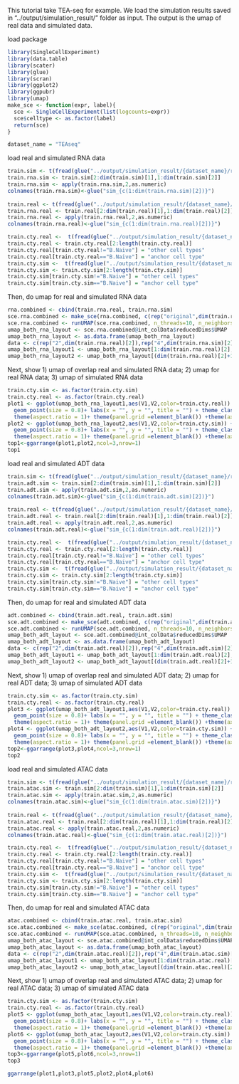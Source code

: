 
This tutorial take TEA-seq for example. We load the simulation results saved in "../output/simulation_result/" folder as input. The output is the umap of real data and simulated data.  

load package
```r
library(SingleCellExperiment)
library(data.table)
library(scater)
library(glue)
library(scran)
library(ggplot2)
library(ggpubr)
library(umap)
make_sce <- function(expr, label){
  sce <- SingleCellExperiment(list(logcounts=expr))
  sce$celltype <- as.factor(label)
  return(sce)
}
```


```r
dataset_name = "TEAseq"
```

load real and simulated RNA data
```r
train.sim <- t(fread(glue("../output/simulation_result/{dataset_name}/reference/sim_data_rna.csv")))
train.rna.sim <- train.sim[2:dim(train.sim)[1],1:dim(train.sim)[2]]
train.rna.sim <- apply(train.rna.sim,2,as.numeric)
colnames(train.rna.sim)<-glue("sim_{c(1:dim(train.rna.sim)[2])}")
    
train.real <- t(fread(glue("../output/simulation_result/{dataset_name}/reference/real_data_rna.csv")))
train.rna.real <- train.real[2:dim(train.real)[1],1:dim(train.real)[2]]
train.rna.real <- apply(train.rna.real,2,as.numeric)
colnames(train.rna.real)<-glue("sim_{c(1:dim(train.rna.real)[2])}")

train.cty.real <-  t(fread(glue("../output/simulation_result/{dataset_name}/reference/real_label.csv")))[2,]  #label information
train.cty.real <- train.cty.real[2:length(train.cty.real)]
train.cty.real[train.cty.real!="B.Naive"] = "other cell types" 
train.cty.real[train.cty.real=="B.Naive"] = "anchor cell type"
train.cty.sim <-  t(fread(glue("../output/simulation_result/{dataset_name}/reference/sim_label.csv")))[2,]  #label information
train.cty.sim <- train.cty.sim[2:length(train.cty.sim)]
train.cty.sim[train.cty.sim!="B.Naive"] = "other cell types" 
train.cty.sim[train.cty.sim=="B.Naive"] = "anchor cell type" 
```

Then, do umap for real and simulated RNA data
```r
rna.combined <- cbind(train.rna.real, train.rna.sim)
sce.rna.combined <- make_sce(rna.combined, c(rep("original",dim(train.rna.real)[2]),rep("augment",dim(train.rna.sim)[2])))
sce.rna.combined <- runUMAP(sce.rna.combined, n_threads=10, n_neighbors = 20, scale=TRUE, ntop=1000)
umap_both_rna_layout <- sce.rna.combined@int_colData$reducedDims$UMAP
umap_both_rna_layout <- as.data.frame(umap_both_rna_layout)
data <- c(rep("2",dim(train.rna.real)[2]),rep("4",dim(train.rna.sim)[2]))
umap_both_rna_layout1 <- umap_both_rna_layout[1:dim(train.rna.real)[2],]
umap_both_rna_layout2 <- umap_both_rna_layout[(dim(train.rna.real)[2]+1):(dim(train.rna.real)[2]+dim(train.rna.sim)[2]),]
```

Next, show 1) umap of overlap real and simulated RNA data; 2) umap for real RNA data; 3) umap of simulated RNA data
```r
train.cty.sim <- as.factor(train.cty.sim)
train.cty.real <- as.factor(train.cty.real)
plot1 <- ggplot(umap_both_rna_layout1,aes(V1,V2,color=train.cty.real)) +
  geom_point(size = 0.8)+ labs(x = "", y = "", title = "") + theme_classic()  + 
  theme(aspect.ratio = 1)+ theme(panel.grid =element_blank()) +theme(axis.text = element_blank()) +  theme(axis.ticks = element_blank()) +  theme(plot.title = element_text(hjust = 0.5,size=12),panel.spacing = unit(0, "lines")) + ggtitle("Real RNA")
plot2 <- ggplot(umap_both_rna_layout2,aes(V1,V2,color=train.cty.sim)) +
  geom_point(size = 0.8)+ labs(x = "", y = "", title = "") + theme_classic()  + 
  theme(aspect.ratio = 1)+ theme(panel.grid =element_blank()) +theme(axis.text = element_blank()) +  theme(axis.ticks = element_blank()) +  theme(plot.title = element_text(hjust = 0.5,size=12),panel.spacing = unit(0, "lines")) + ggtitle("Simulated RNA")
top1<-ggarrange(plot1,plot2,ncol=3,nrow=1)
top1
```





load real and simulated ADT data
```r
train.sim <- t(fread(glue("../output/simulation_result/{dataset_name}/reference/sim_data_adt.csv")))
train.adt.sim <- train.sim[2:dim(train.sim)[1],1:dim(train.sim)[2]]
train.adt.sim <- apply(train.adt.sim,2,as.numeric)
colnames(train.adt.sim)<-glue("sim_{c(1:dim(train.adt.sim)[2])}")
    
train.real <- t(fread(glue("../output/simulation_result/{dataset_name}/reference/real_data_adt.csv")))
train.adt.real <- train.real[2:dim(train.real)[1],1:dim(train.real)[2]]
train.adt.real <- apply(train.adt.real,2,as.numeric)
colnames(train.adt.real)<-glue("sim_{c(1:dim(train.adt.real)[2])}")

train.cty.real <-  t(fread(glue("../output/simulation_result/{dataset_name}/reference/real_label.csv")))[2,]  #label information
train.cty.real <- train.cty.real[2:length(train.cty.real)]
train.cty.real[train.cty.real!="B.Naive"] = "other cell types" 
train.cty.real[train.cty.real=="B.Naive"] = "anchor cell type"
train.cty.sim <-  t(fread(glue("../output/simulation_result/{dataset_name}/reference/sim_label.csv")))[2,]  #label information
train.cty.sim <- train.cty.sim[2:length(train.cty.sim)]
train.cty.sim[train.cty.sim!="B.Naive"] = "other cell types" 
train.cty.sim[train.cty.sim=="B.Naive"] = "anchor cell type" 
```

Then, do umap for real and simulated ADT data
```r
adt.combined <- cbind(train.adt.real, train.adt.sim)
sce.adt.combined <- make_sce(adt.combined, c(rep("original",dim(train.adt.real)[2]),rep("augment",dim(train.adt.sim)[2])))
sce.adt.combined <- runUMAP(sce.adt.combined, n_threads=10, n_neighbors = 20, scale=TRUE, ntop=1000)
umap_both_adt_layout <- sce.adt.combined@int_colData$reducedDims$UMAP
umap_both_adt_layout <- as.data.frame(umap_both_adt_layout)
data <- c(rep("2",dim(train.adt.real)[2]),rep("4",dim(train.adt.sim)[2]))
umap_both_adt_layout1 <- umap_both_adt_layout[1:dim(train.adt.real)[2],]
umap_both_adt_layout2 <- umap_both_adt_layout[(dim(train.adt.real)[2]+1):(dim(train.adt.real)[2]+dim(train.adt.sim)[2]),]
```

Next, show 1) umap of overlap real and simulated ADT data; 2) umap for real ADT data; 3) umap of simulated ADT data
```r
train.cty.sim <- as.factor(train.cty.sim)
train.cty.real <- as.factor(train.cty.real)
plot3 <- ggplot(umap_both_adt_layout1,aes(V1,V2,color=train.cty.real)) +
  geom_point(size = 0.8)+ labs(x = "", y = "", title = "") + theme_classic()  + 
  theme(aspect.ratio = 1)+ theme(panel.grid =element_blank()) +theme(axis.text = element_blank()) +  theme(axis.ticks = element_blank()) +  theme(plot.title = element_text(hjust = 0.5,size=12),panel.spacing = unit(0, "lines")) + ggtitle("Real ADT")
plot4 <- ggplot(umap_both_adt_layout2,aes(V1,V2,color=train.cty.sim)) +
  geom_point(size = 0.8)+ labs(x = "", y = "", title = "") + theme_classic()  + 
  theme(aspect.ratio = 1)+ theme(panel.grid =element_blank()) +theme(axis.text = element_blank()) +  theme(axis.ticks = element_blank()) +  theme(plot.title = element_text(hjust = 0.5,size=12),panel.spacing = unit(0, "lines")) + ggtitle("Simulated ADT")
top2<-ggarrange(plot3,plot4,ncol=3,nrow=1)
top2
```



load real and simulated ATAC data
```r
train.sim <- t(fread(glue("../output/simulation_result/{dataset_name}/reference/sim_data_atac.csv")))
train.atac.sim <- train.sim[2:dim(train.sim)[1],1:dim(train.sim)[2]]
train.atac.sim <- apply(train.atac.sim,2,as.numeric)
colnames(train.atac.sim)<-glue("sim_{c(1:dim(train.atac.sim)[2])}")
    
train.real <- t(fread(glue("../output/simulation_result/{dataset_name}/reference/real_data_atac.csv")))
train.atac.real <- train.real[2:dim(train.real)[1],1:dim(train.real)[2]]
train.atac.real <- apply(train.atac.real,2,as.numeric)
colnames(train.atac.real)<-glue("sim_{c(1:dim(train.atac.real)[2])}")

train.cty.real <-  t(fread(glue("../output/simulation_result/{dataset_name}/reference/real_label.csv")))[2,]  #label information
train.cty.real <- train.cty.real[2:length(train.cty.real)]
train.cty.real[train.cty.real!="B.Naive"] = "other cell types" 
train.cty.real[train.cty.real=="B.Naive"] = "anchor cell type"
train.cty.sim <-  t(fread(glue("../output/simulation_result/{dataset_name}/reference/sim_label.csv")))[2,]  #label information
train.cty.sim <- train.cty.sim[2:length(train.cty.sim)]
train.cty.sim[train.cty.sim!="B.Naive"] = "other cell types" 
train.cty.sim[train.cty.sim=="B.Naive"] = "anchor cell type" 
```

Then, do umap for real and simulated ATAC data
```r
atac.combined <- cbind(train.atac.real, train.atac.sim)
sce.atac.combined <- make_sce(atac.combined, c(rep("original",dim(train.atac.real)[2]),rep("augment",dim(train.atac.sim)[2])))
sce.atac.combined <- runUMAP(sce.atac.combined, n_threads=10, n_neighbors = 20, scale=TRUE, ntop=1000)
umap_both_atac_layout <- sce.atac.combined@int_colData$reducedDims$UMAP
umap_both_atac_layout <- as.data.frame(umap_both_atac_layout)
data <- c(rep("2",dim(train.atac.real)[2]),rep("4",dim(train.atac.sim)[2]))
umap_both_atac_layout1 <- umap_both_atac_layout[1:dim(train.atac.real)[2],]
umap_both_atac_layout2 <- umap_both_atac_layout[(dim(train.atac.real)[2]+1):(dim(train.atac.real)[2]+dim(train.atac.sim)[2]),]
```

Next, show 1) umap of overlap real and simulated ATAC data; 2) umap for real ATAC data; 3) umap of simulated ATAC data
```r
train.cty.sim <- as.factor(train.cty.sim)
train.cty.real <- as.factor(train.cty.real)
plot5 <- ggplot(umap_both_atac_layout1,aes(V1,V2,color=train.cty.real)) +
  geom_point(size = 0.8)+ labs(x = "", y = "", title = "") + theme_classic()  + 
  theme(aspect.ratio = 1)+ theme(panel.grid =element_blank()) +theme(axis.text = element_blank()) +  theme(axis.ticks = element_blank()) +  theme(plot.title = element_text(hjust = 0.5,size=12),panel.spacing = unit(0, "lines")) + ggtitle("Real ATAC")
plot6 <- ggplot(umap_both_atac_layout2,aes(V1,V2,color=train.cty.sim)) +
  geom_point(size = 0.8)+ labs(x = "", y = "", title = "") + theme_classic()  + 
  theme(aspect.ratio = 1)+ theme(panel.grid =element_blank()) +theme(axis.text = element_blank()) +  theme(axis.ticks = element_blank()) +  theme(plot.title = element_text(hjust = 0.5,size=12),panel.spacing = unit(0, "lines")) + ggtitle("Simulated ATAC")
top3<-ggarrange(plot5,plot6,ncol=3,nrow=1)
top3
```

```r
ggarrange(plot1,plot3,plot5,plot2,plot4,plot6)
```

